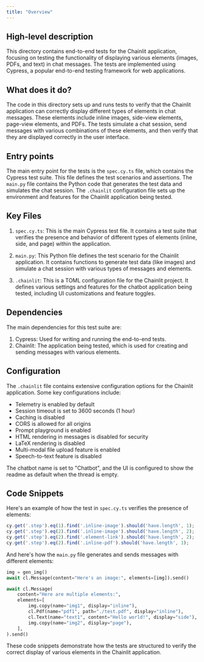 ```yaml
---
title: "Overview"
---
```


## High-level description
This directory contains end-to-end tests for the Chainlit application, focusing on testing the functionality of displaying various elements (images, PDFs, and text) in chat messages. The tests are implemented using Cypress, a popular end-to-end testing framework for web applications.

## What does it do?
The code in this directory sets up and runs tests to verify that the Chainlit application can correctly display different types of elements in chat messages. These elements include inline images, side-view elements, page-view elements, and PDFs. The tests simulate a chat session, send messages with various combinations of these elements, and then verify that they are displayed correctly in the user interface.

## Entry points
The main entry point for the tests is the `spec.cy.ts` file, which contains the Cypress test suite. This file defines the test scenarios and assertions. The `main.py` file contains the Python code that generates the test data and simulates the chat session. The `.chainlit` configuration file sets up the environment and features for the Chainlit application being tested.

## Key Files
1. `spec.cy.ts`: This is the main Cypress test file. It contains a test suite that verifies the presence and behavior of different types of elements (inline, side, and page) within the application.

2. `main.py`: This Python file defines the test scenario for the Chainlit application. It contains functions to generate test data (like images) and simulate a chat session with various types of messages and elements.

3. `.chainlit`: This is a TOML configuration file for the Chainlit project. It defines various settings and features for the chatbot application being tested, including UI customizations and feature toggles.

## Dependencies
The main dependencies for this test suite are:

1. Cypress: Used for writing and running the end-to-end tests.
2. Chainlit: The application being tested, which is used for creating and sending messages with various elements.

## Configuration
The `.chainlit` file contains extensive configuration options for the Chainlit application. Some key configurations include:

- Telemetry is enabled by default
- Session timeout is set to 3600 seconds (1 hour)
- Caching is disabled
- CORS is allowed for all origins
- Prompt playground is enabled
- HTML rendering in messages is disabled for security
- LaTeX rendering is disabled
- Multi-modal file upload feature is enabled
- Speech-to-text feature is disabled

The chatbot name is set to "Chatbot", and the UI is configured to show the readme as default when the thread is empty.

## Code Snippets

Here's an example of how the test in `spec.cy.ts` verifies the presence of elements:

```typescript
cy.get('.step').eq(1).find('.inline-image').should('have.length', 1);
cy.get('.step').eq(2).find('.inline-image').should('have.length', 2);
cy.get('.step').eq(2).find('.element-link').should('have.length', 2);
cy.get('.step').eq(2).find('.inline-pdf').should('have.length', 1);
```

And here's how the `main.py` file generates and sends messages with different elements:

```python
img = gen_img()
await cl.Message(content="Here's an image:", elements=[img]).send()

await cl.Message(
    content="Here are multiple elements:",
    elements=[
        img.copy(name="img1", display="inline"),
        cl.Pdf(name="pdf1", path="./test.pdf", display="inline"),
        cl.Text(name="text1", content="Hello world!", display="side"),
        img.copy(name="img2", display="page"),
    ],
).send()
```

These code snippets demonstrate how the tests are structured to verify the correct display of various elements in the Chainlit application.